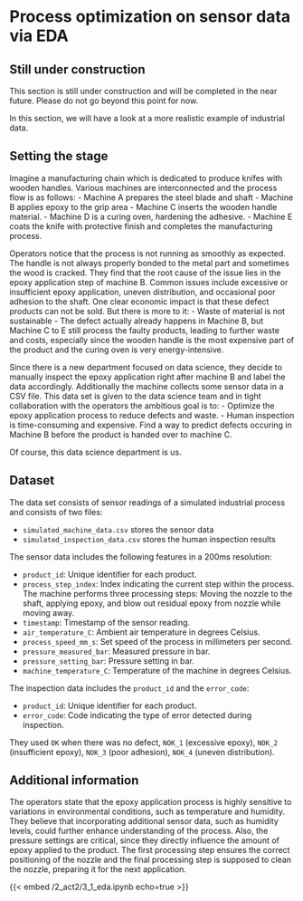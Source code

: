 # Process optimization on sensor data via EDA {#sec-act2-eda}

::: {.callout-caution}
## Still under construction

This section is still under construction and will be completed in the near future.
Please do not go beyond this point for now.
:::

In this section, we will have a look at a more realistic example of industrial data.

## Setting the stage
Imagine a manufacturing chain which is dedicated to produce knifes with wooden handles.
Various machines are interconnected and the process flow is as follows:
- Machine A prepares the steel blade and shaft
- Machine B applies epoxy to the grip area
- Machine C inserts the wooden handle material.
- Machine D is a curing oven, hardening the adhesive.
- Machine E coats the knife with protective finish and completes the manufacturing process.

Operators notice that the process is not running as smoothly as expected.
The handle is not always properly bonded to the metal part and sometimes the wood is cracked.
They find that the root cause of the issue lies in the epoxy application step of machine B.
Common issues include excessive or insufficient epoxy application, uneven distribution, and occasional poor adhesion to the shaft.
One clear economic impact is that these defect products can not be sold.
But there is more to it:
- Waste of material is not sustainable
- The defect actually already happens in Machine B, but Machine C to E still process the faulty products, leading to further waste and costs, especially since the wooden handle is the most expensive part of the product and the curing oven is very energy-intensive.

Since there is a new department focused on data science, they decide to manually inspect the epoxy application right after machine B and label the data accordingly.
Additionally the machine collects some sensor data in a CSV file.
This data set is given to the data science team and in tight collaboration with the operators the ambitious goal is to:
- Optimize the epoxy application process to reduce defects and waste.
- Human inspection is time-consuming and expensive.
Find a way to predict defects occuring in Machine B before the product is handed over to machine C.

Of course, this data science department is us.

## Dataset
The data set consists of sensor readings of a simulated industrial process and consists of two files:

- `simulated_machine_data.csv` stores the sensor data
- `simulated_inspection_data.csv` stores the human inspection results

The sensor data includes the following features in a 200ms resolution:

- `product_id`: Unique identifier for each product.
- `process_step_index`: Index indicating the current step within the process.
                        The machine performs three processing steps: Moving the nozzle to the shaft, applying epoxy, and blow out residual epoxy from nozzle while moving away.
- `timestamp`: Timestamp of the sensor reading.
- `air_temperature_C`: Ambient air temperature in degrees Celsius.
- `process_speed_mm_s`: Set speed of the process in millimeters per second.
- `pressure_measured_bar`: Measured pressure in bar.
- `pressure_setting_bar`: Pressure setting in bar.
- `machine_temperature_C`: Temperature of the machine in degrees Celsius.

The inspection data includes the `product_id` and the `error_code`:

- `product_id`: Unique identifier for each product.
- `error_code`: Code indicating the type of error detected during inspection.

They used `OK` when there was no defect, `NOK_1` (excessive epoxy), `NOK_2` (insufficient epoxy), `NOK_3` (poor adhesion), `NOK_4` (uneven distribution).

## Additional information
The operators state that the epoxy application process is highly sensitive to variations in environmental conditions, such as temperature and humidity.
They believe that incorporating additional sensor data, such as humidity levels, could further enhance understanding of the process.
Also, the pressure settings are critical, since they directly influence the amount of epoxy applied to the product.
The first processing step ensures the correct positioning of the nozzle and the final processing step is supposed to clean the nozzle, preparing it for the next application.



{{< embed /2_act2/3_1_eda.ipynb echo=true >}}

